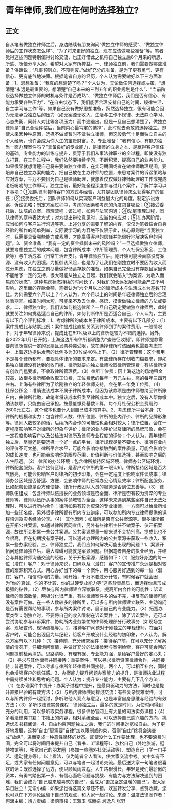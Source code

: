 # 青年律师,我们应在何时选择独立?
## 正文
自从笔者做独立律师之后，身边陆续有朋友询问“做独立律师的感受”、“做独立律师后的工作状态怎么样”、“为了将来更好的独立，现在应该做哪些准备”等。笔者觉得这些问题特别值得讨论交流，也正好借此之机将自己独立后8个月来的所思、所感、所悟分享大家，希望对大家有所裨益。一、律师独立前，我们需要做哪些准备？俗话说：“凡事预则立，不预则废。”做好充分的准备，是为了更有勇气、更有信心、更有底气地决策。根据笔者自身的经历，个人认为需要做好以下三方面准备：1、思想准备：“我真的想清楚了吗？”个人认为，无论做任何选择或决策，“想清楚”永远是最重要的。想清楚“自己未来的三到五年的职业规划是什么”、“当前阶段选择做独立律师的时机与条件是否成熟”、“做独立律师后，我们是否有信心、有能力承受各种压力”、“在自由状态下，我们能否合理安排自己的时间，规律生活、自主学习与工作”等。如果自己没有做好思想准备，贸然选择独立，很有可能会因为无法承受独立后的压力（如无案源无收入、生活与工作不规律、无法静心学习、心态失衡、同龄人对比等各项压力）而中途退出。但是一旦自己想清楚了，做独立律师是“自己合理评估后，当前内心最笃定的选择”，此时就去勇敢的选择独立。即使未来因种种原因，选择不做或暂时不做独立律师，但这段勇气十足而独立自主的个人经历，也许会成为你人生的宝贵财富。2、专业准备：“我有信心、有能力独当一面办理案件吗？”具备良好的专业能力，是律师的立身之本、是赢得客户信任的基础。专业能力的训练与提升，贯穿于我们从事法律职业的全过程。即使没有独立打算，在工作过程中，我们依然要持续学习、不断积累、提高自己的业务能力。如果很早就想清楚自己将来要做独立律师，在实习期间或者在做律师助理期间，要培养自己独立办案的能力。把自己放在主办律师的位置，来思考案件的诉讼策略与应对方案，千万不要因为自己是律师助理，就想着仅仅做好律师助理的工作或完成老板吩咐的工作即可。独立之前，最好能全程深度参与过几个案件，了解并学习以下事项：①团队律师接待客户的方式与经验，尤其是团队律师怎么获得客户的信任；②接受委托后，团队律师如何从实现客户利益最大化的角度，制定诉讼方案、诉讼策略；制定方案过程中，考虑的因素和考虑的角度包含哪些；③接受委托后，法院的立案、审理流程；该过程，如何与法官沟通；④法庭审理过程，团队律师的庭审表达方式；对方提出辩论意见时，应当如何应对；⑤在办案阶段，应当如何与客户进行沟通等等。上述分享的需要了解的内容，仅仅为笔者结合自身经验的所作的简单列举，实际要学习的内容绝不仅限于此，核心原则是“当我独立时，我需要具备哪些能力或素质，才能赢得客户的信任并能很好地解决客户的问题”。3、资金准备：“我有一定的资金抵御未来的风险吗？”一旦选择做独立律师，就要考虑独立后的成本问题，包含律所成本（律所管理费、个人社保公积金、工位费等）与生活成本（日常生活开支）。青年律师独立后，刚开始可能会面临没有案源、没有收入的困境。为抵御该风险，也是为了让我们在刚独立时不要因为收入而过分焦虑，在独立之前尽量做好储蓄存款的准备。如果自己完全没有存款且家里也不能给予一定的支持，很大可能从独立之日起，我们就会陷入“为案源、为收入而焦虑的状态”，这种焦虑状态持续的时间长了，对我们的长远发展可能会产生不利影响。这里面的存款金额，笔者认为“六个月以上的律所成本与生活成本为基数”较佳。为何需要六个月以上？个人认为，六个月以上的时间是年轻律师独立后的合理体验期间。如果时间太短，可能来不及去体会、感悟、摸索做独立律师的方法或要求。二、律师独立时，我们该如何挑选律所？一旦自己确定要做独立律师后，此时就要关注如何挑选适合自己的律所。如何判断律所是否适合自己，个人认为，主要有以下几个评判标准：1、考虑律所的成本关于律所成本，主要有以下几部分：（1）案件提成比与贴票比例：案件提成比直接关系到律师到手的案件费用。一般情况下，对于年轻律师来说，提成比在80%及以上的律所是较为不错的选择。另外，自2022年1月1日开始，上海这边所有律所都调整为“查账征收制”，即律师提款需要向律所提供一定的发票且发票种类受限，故在选择律所时该因素也需要考虑其中，上海这边提供发票的比例多为30%或40%上下。（2）律所管理费：这个费用不是每个律所都有，要视具体律所的要求来定。有些律所存在创收门槛要求，即如果独立律师没有达到创收门槛，律所就要向独立律师收取律所管理费；有些律所没有创收门槛要求，不收取律所管理费。（3）律所工位费：因上海这边的场地租金较高，故很多律所都会收取工位费，工位费低的每年一万元左右，高的每年三四万左右。上海有些律所为了给刚独立的年轻律师支持，会在第一年免工位费。（4）社保公积金：准确说该成本不属于律所成本，但因为该款项是由律师缴纳至律所账户内，由律所代缴，故笔者将该成本归类至律所成本中。独立之后，没有人帮你缴纳该款项，只能由自己承担。按最低缴费基数计算，每个月社保公积金费用约2600元左右，这个成本也要计入到自己成本预算中。2、考虑律所平台本身（1） 律所的规模和实力：包含律师人数、律所位置、律所的业内评价、律所的品牌形象等。律师人数较多的话，后续所内合作的可能性也会相对较大；律所位置，会在一定程度影响客户对律所的印象与评价；律所的业内评价以及律所的品牌形象，会在一定程度影响客户以及公检法对律所及律师专业程度的评价；个人认为，青年律师独立后，尽量还是要选择一个好一点的平台，律所规模尽量不要太小、律所在业内的评价不可太差。律所平台水平，可能会影响你接触到的案件质量，可能会影响你的成长速度，也可能会影响你的眼界范围、价值判断与价值选择，甚至影响之后的人生际遇。（2） 律所的办公环境：包含律所接待区域环境、律师办公区域环境、律所配套服务。客户接待区域，是客户对律所的第一眼认知。律所接待区域是否大气敞亮，可能会影响客户对律所的初步印象，会在一定程度上影响案件谈成率；律师办公区域是否舒适、方便，会影响律师的日常办公心情及效率；律所配套服务，比如配套设施是否方便便捷、律所行政团队人员的服务是否到位友善等。（3） 律师队伍组成：包含律师队伍擅长的业务领域是否全面、律所是否有较为资深的专业律师等。律师队伍所从事的案件领域较为全面，这样未来遇到某些案件自己无法处理时，可以进行所内合作；律所如果有较为资深的专业律师，一方面可以给律所增加一些知名度，另外很多律所都有所内专业讲座，可以参加所内专业律师提供的课程培训及实务经验分享。（4） 其他因素：如律所是否有公共案源等。很多律所都在开拓公共案源，如通过律所官网宣传，另外有些律所主任不做案子、仅开拓案源，故律所会积累一些公共案源。公共案源质量一般来说不会特别高、提成比也不会很高，但在初期没有案子时，可以通过办理所内的公共案源来获取一些收入、积累一些办案经验。三、律师独立后，我们应如何解决可能出现的问题？1、案源开拓问题律师独立后，最大障碍可能就是案源问题。根据笔者自身的执业经历，并结合与其他律师沟通交流的经验，关于开拓案源，感悟如下：（1）服务好身边的每一位（潜在）客户：对于律师来说，口碑以及（潜在）客户的宣传推广永远是相对较佳的案源积累方式。用心办好当下的每一个案件，用心服务好遇到的每一位（潜在）客户，相信时间的力量。刚开始，千万不要过分计较，有时候客户就会因为“你的真诚、你的不计较、你的过硬专业能力等”这些珍贵品质，而选择你且形成极强的粘性。（2）尽快与所内律师建立深度联系，提高所内合作的可能性：诉讼律师的案源数量，两极分化很严重，有些律师案件多的做不完，相反有的律师可能没有案件可做。在一些人数较多的律所里，可以多与所内律师建立联系，主动询问是否有需要帮助的事项，参与所内案件讨论，展示自己的专业能力。（3）拓宽办案类型：刚独立时，不要将自己的收入限制在诉讼案件上，除了诉讼案件，还可以尝试协助参与非诉案件、协助所内业务繁忙的律师处理部分行政事务（如现场立案、现场咨询、现场调档等）。2、接待客户问题对于刚独立的年轻律师，在面对客户时，可能会出现因为年纪轻，给客户形成没什么经验的初印象，个人认为，解决方案有以下几种：（1）接待前，充分研究案件：接待客户前，在可以充分了解案情的情况下，仔细询问案情，并做好充分的法律检索与案例检索，客户可能会问的问题提前检索清楚。思路清晰、有理有据、专业能力强，是给客户最好的定心丸；（2）寻求与其他律师共同接待：重要案件，可以寻求律所资深律师合作，共同接待；普通案件，可以寻求与律所年轻律师共同接待。两个人，可以相互补台，同时也会增强客户的信任感。3、办案能力提升问题办案能力的提升，是律师执业过程中需持续关注和思考的问题。个人认为：提升专业能力，主要有几下几个方法：（1）在办理案件中提升：办案子过程中提升，是最具驱动力的方法，同时也是提升直接经验的有效方法；（2）与所内律师共同探讨交流：有些复杂疑难案件，可以与所内律师一起探讨，多听取他人观点与意见，也是丰富自身思维与经验的有效方法；（3）多听取法律实务课程：律师独立后，最多的就是时间。为使时间得到充分的利用，可以多听取实务课程，很多律协官网上有大量的司法实务课程；（4）多看法律类书籍：书籍上的内容，相对系统全面，可以选择自己感兴趣的方向，挑选优质书籍阅读。4、自由约束问题独立之后，我们的时间相对宽松自由。为了更好地发展，这种“自由”更需要“自律”加以限制或约束，否则“自由”终将会演变成“放纵”，进而变成一种恶性循环的状态。即使没什么工作要处理，也不要浪费时间，完全可以将时间用来提升自己（看书、听课程等）、放松自己（外地旅游，逛博物馆等）、拓宽自己的朋友圈（参加一些圈外社交活动等）、塑造自己（学一门手艺、运动健身等）。以上看法，仅为笔者个人看法，供大家交流参考。文中如有不足，或大家有任何问题意见，可以与笔者一起讨论交流。最后送大家一句笔者很喜欢的话：既然选择了远方，便只顾风雨兼程。人生路很漫长，年轻是我们最骄傲的资本，有勇气踏出第一步、有信心面临问题与挑战、有能力与方法解决遇到的困难，我们会成为“自己越来越喜欢的自己”，会成为“更加坚定温暖的自己”。祝大家早日独立！无讼小编：如果您觉得这篇文章还不错，欢迎转发分享、点赞收藏，您也可以在下方评论区留下自己的观点，和大家一起讨论。来源：温度法律圈作者：何潇主编：靖力责编：梁萌审核：王雅玉 陈丽娟 刘逸凡 张野